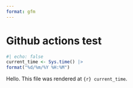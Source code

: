 ```yaml
---
format: gfm
---
```


# Github actions test

```r
#| echo: false
current_time <- Sys.time() |>
format("%d/%m/%Y %H:%M")
```

Hello. This file was rendered at `{r} current_time`.
